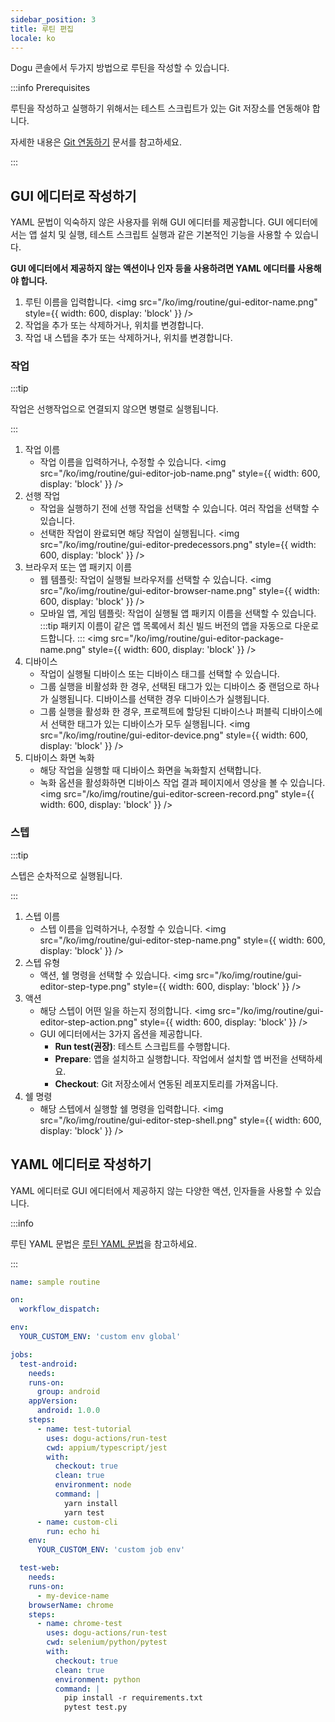 ```yaml
---
sidebar_position: 3
title: 루틴 편집
locale: ko
---
```


Dogu 콘솔에서 두가지 방법으로 루틴을 작성할 수 있습니다.

:::info Prerequisites

루틴을 작성하고 실행하기 위해서는 테스트 스크립트가 있는 Git 저장소를 연동해야 합니다.

자세한 내용은 [Git 연동하기](/management/organization/git-integration) 문서를 참고하세요.

:::

## GUI 에디터로 작성하기

YAML 문법이 익숙하지 않은 사용자를 위해 GUI 에디터를 제공합니다. GUI 에디터에서는 앱 설치 및 실행, 테스트 스크립트 실행과 같은 기본적인 기능을 사용할 수 있습니다.

**GUI 에디터에서 제공하지 않는 액션이나 인자 등을 사용하려면 YAML 에디터를 사용해야 합니다.**

1. 루틴 이름을 입력합니다.
   <img
     src="/ko/img/routine/gui-editor-name.png"
     style={{ width: 600, display: 'block' }}
   />
2. 작업을 추가 또는 삭제하거나, 위치를 변경합니다.
3. 작업 내 스텝을 추가 또는 삭제하거나, 위치를 변경합니다.

### 작업

:::tip

작업은 선행작업으로 연결되지 않으면 병렬로 실행됩니다.

:::

1. 작업 이름
   - 작업 이름을 입력하거나, 수정할 수 있습니다.
     <img
       src="/ko/img/routine/gui-editor-job-name.png"
       style={{ width: 600, display: 'block' }}
     />
2. 선행 작업
   - 작업을 실행하기 전에 선행 작업을 선택할 수 있습니다. 여러 작업을 선택할 수 있습니다.
   - 선택한 작업이 완료되면 해당 작업이 실행됩니다.
     <img
       src="/ko/img/routine/gui-editor-predecessors.png"
       style={{ width: 600, display: 'block' }}
     />
3. 브라우저 또는 앱 패키지 이름
   - 웹 템플릿: 작업이 실행될 브라우저를 선택할 수 있습니다.
     <img
       src="/ko/img/routine/gui-editor-browser-name.png"
       style={{ width: 600, display: 'block' }}
     />
   - 모바일 앱, 게임 템플릿: 작업이 실행될 앱 패키지 이름을 선택할 수 있습니다.
     :::tip
     패키지 이름이 같은 앱 목록에서 최신 빌드 버전의 앱을 자동으로 다운로드합니다.
     :::
     <img
       src="/ko/img/routine/gui-editor-package-name.png"
       style={{ width: 600, display: 'block' }}
     />
4. 디바이스
   - 작업이 실행될 디바이스 또는 디바이스 태그를 선택할 수 있습니다.
   - 그룹 실행을 비활성화 한 경우, 선택된 태그가 있는 디바이스 중 랜덤으로 하나가 실행됩니다. 디바이스를 선택한 경우 디바이스가 실행됩니다.
   - 그룹 실행을 활성화 한 경우, 프로젝트에 할당된 디바이스나 퍼블릭 디바이스에서 선택한 태그가 있는 디바이스가 모두 실행됩니다.
     <img
       src="/ko/img/routine/gui-editor-device.png"
       style={{ width: 600, display: 'block' }}
     />
5. 디바이스 화면 녹화
   - 해당 작업을 실행할 때 디바이스 화면을 녹화할지 선택합니다.
   - 녹화 옵션을 활성화하면 디바이스 작업 결과 페이지에서 영상을 볼 수 있습니다.
     <img
       src="/ko/img/routine/gui-editor-screen-record.png"
       style={{ width: 600, display: 'block' }}
     />

### 스텝

:::tip

스텝은 순차적으로 실행됩니다.

:::

1. 스텝 이름
   - 스텝 이름을 입력하거나, 수정할 수 있습니다.
     <img
       src="/ko/img/routine/gui-editor-step-name.png"
       style={{ width: 600, display: 'block' }}
     />
2. 스텝 유형
   - 액션, 쉘 명령을 선택할 수 있습니다.
     <img
       src="/ko/img/routine/gui-editor-step-type.png"
       style={{ width: 600, display: 'block' }}
     />
3. 액션
   - 해당 스텝이 어떤 일을 하는지 정의합니다.
     <img
       src="/ko/img/routine/gui-editor-step-action.png"
       style={{ width: 600, display: 'block' }}
     />
   - GUI 에디터에서는 3가지 옵션을 제공합니다.
     - **Run test(권장)**: 테스트 스크립트를 수행합니다.
     - **Prepare**: 앱을 설치하고 실행합니다. 작업에서 설치할 앱 버전을 선택하세요.
     - **Checkout**: Git 저장소에서 연동된 레포지토리를 가져옵니다.
4. 쉘 명령
   - 해당 스텝에서 실행할 쉘 명령을 입력합니다.
     <img
       src="/ko/img/routine/gui-editor-step-shell.png"
       style={{ width: 600, display: 'block' }}
     />

## YAML 에디터로 작성하기

YAML 에디터로 GUI 에디터에서 제공하지 않는 다양한 액션, 인자들을 사용할 수 있습니다.

:::info

루틴 YAML 문법은 [루틴 YAML 문법](./syntax)을 참고하세요.

:::

```yaml title="example.yaml"
name: sample routine

on:
  workflow_dispatch:

env:
  YOUR_CUSTOM_ENV: 'custom env global'

jobs:
  test-android:
    needs:
    runs-on:
      group: android
    appVersion:
      android: 1.0.0
    steps:
      - name: test-tutorial
        uses: dogu-actions/run-test
        cwd: appium/typescript/jest
        with:
          checkout: true
          clean: true
          environment: node
          command: |
            yarn install
            yarn test
      - name: custom-cli
        run: echo hi
    env:
      YOUR_CUSTOM_ENV: 'custom job env'

  test-web:
    needs:
    runs-on:
      - my-device-name
    browserName: chrome
    steps:
      - name: chrome-test
        uses: dogu-actions/run-test
        cwd: selenium/python/pytest
        with:
          checkout: true
          clean: true
          environment: python
          command: |
            pip install -r requirements.txt
            pytest test.py
```

